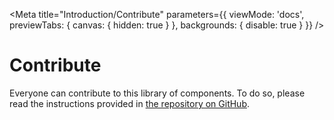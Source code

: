 
<Meta
    title="Introduction/Contribute"
    parameters={{
    viewMode: 'docs',
    previewTabs: {
      canvas: { hidden: true }
    },
    backgrounds: { disable: true }
  }}
/>

<div className="gs-wrapper">

# Contribute

Everyone can contribute to this library of components. To do so, please read the instructions provided in [the repository on GitHub](https://github.com/miljodir/md-components).

</div>
